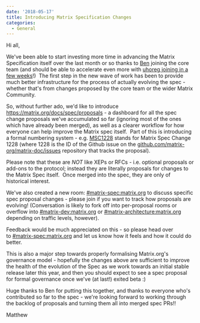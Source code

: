 ```yaml
---
date: '2018-05-17'
title: Introducing Matrix Specification Changes
categories:
  - General
---
```


Hi all,

We've been able to start investing more time in advancing the Matrix Specification itself over the last month or so thanks to <a href="https://matrix.to/#/@benpa:matrix.org">Ben</a> joining the core team (and should be able to accelerate even more with <a href="https://www.uhoreg.ca/blog/20180507-1019">uhoreg joining in a few weeks</a>!)  The first step in the new wave of work has been to provide much better infrastructure for the process of actually evolving the spec - whether that's from changes proposed by the core team or the wider Matrix Community.

So, without further ado, we'd like to introduce <a href="https://matrix.org/docs/spec/proposals">https://matrix.org/docs/spec/proposals</a> - a dashboard for all the spec change proposals we've accumulated so far (ignoring most of the ones which have already been merged), as well as a clearer workflow for how everyone can help improve the Matrix spec itself.  Part of this is introducing a formal numbering system - e.g. <a href="https://github.com/matrix-org/matrix-doc/issues/1228">MSC1228</a> stands for Matrix Spec Change 1228 (where 1228 is the ID of the Github issue on the <a href="http://github.com/matrix-org/matrix-doc/issues">github.com/matrix-org/matrix-doc/issues</a> repository that tracks the proposal).

Please note that these are *NOT* like XEPs or RFCs - i.e. optional proposals or add-ons to the protocol; instead they are literally proposals for changes to the Matrix Spec itself.  Once merged into the spec, they are only of historical interest.

We've also created a new room: <a href="https://matrix.to/#/#matrix-spec:matrix.org">#matrix-spec:matrix.org</a> to discuss specific spec proposal changes - please join if you want to track how proposals are evolving! (Conversation is likely to fork off into per-proposal rooms or overflow into <a href="https://matrix.to/#/#matrix-dev:matrix.org">#matrix-dev:matrix.org</a> or <a href="https://matrix.to/#/#matrix-architecture:matrix.org">#matrix-architecture:matrix.org</a> depending on traffic levels, however).

Feedback would be much appreciated on this - so please head over to <a href="https://matrix.to/#/#matrix-spec:matrix.org">#matrix-spec:matrix.org</a> and let us know how it feels and how it could do better.

This is also a major step towards properly formalising Matrix.org's governance model - hopefully the changes above are sufficient to improve the health of the evolution of the Spec as we work towards an initial stable release later this year, and then you should expect to see a spec proposal for formal governance once we've (at last!) exited beta :)

Huge thanks to Ben for putting this together, and thanks to everyone who's contributed so far to the spec - we're looking forward to working through the backlog of proposals and turning them all into merged spec PRs!!

Matthew